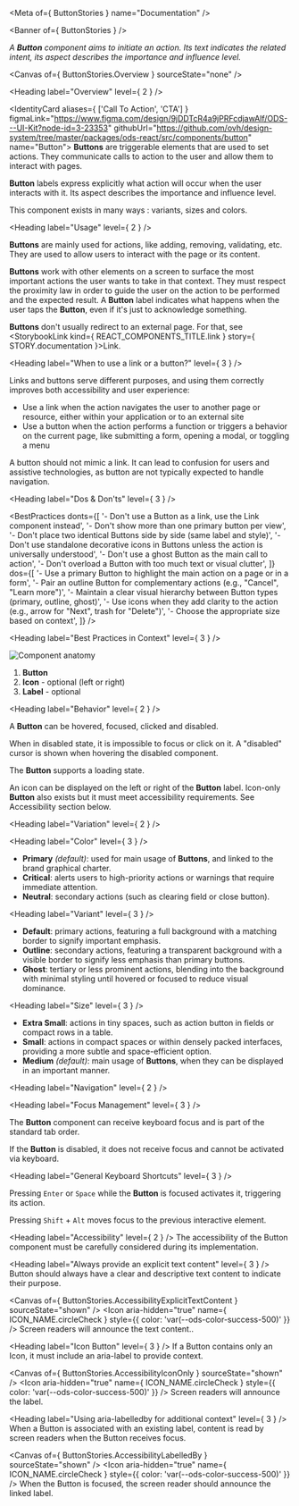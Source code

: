 
<Meta of={ ButtonStories } name="Documentation" />

<Banner of={ ButtonStories } />

_A **Button** component aims to initiate an action. Its text indicates the related intent, its aspect describes the importance and influence level._

<Canvas of={ ButtonStories.Overview } sourceState="none" />

<Heading label="Overview" level={ 2 } />

<IdentityCard aliases={ ['Call To Action', 'CTA'] }
              figmaLink="https://www.figma.com/design/9jDDTcR4a9jPRFcdjawAlf/ODS---UI-Kit?node-id=3-23353"
              githubUrl="https://github.com/ovh/design-system/tree/master/packages/ods-react/src/components/button"
              name="Button">
  **Buttons** are triggerable elements that are used to set actions. They communicate calls to action to the user and
  allow them to interact with pages.

  **Button** labels express explicitly what action will occur when the user interacts with it. Its aspect describes
  the importance and influence level.

  This component exists in many ways : variants, sizes and colors.
</IdentityCard>

<Heading label="Usage" level={ 2 } />

**Buttons** are mainly used for actions, like adding, removing, validating, etc.
They are used to allow users to interact with the page or its content.

**Buttons** work with other elements on a screen to surface the most important actions the user wants to take in that context.
They must respect the proximity law in order to guide the user on the action to be performed and the expected result.
A **Button** label indicates what happens when the user taps the **Button**, even if it's just to acknowledge something.

**Buttons** don't usually redirect to an external page. For that, see <StorybookLink kind={ REACT_COMPONENTS_TITLE.link } story={ STORY.documentation }>Link</StorybookLink>.

<Heading label="When to use a link or a button?" level={ 3 } />

Links and buttons serve different purposes, and using them correctly improves both accessibility and user experience:

* Use a link when the action navigates the user to another page or resource, either within your application or to an external site
* Use a button when the action performs a function or triggers a behavior on the current page, like submitting a form, opening a modal, or toggling a menu

A button should not mimic a link. It can lead to confusion for users and assistive technologies, as button are not typically expected to handle navigation.

<Heading label="Dos & Don'ts" level={ 3 } />

<BestPractices
  donts={[
    '- Don\'t use a Button as a link, use the Link component instead',
    '- Don\'t show more than one primary button per view',
    '- Don\'t place two identical Buttons side by side (same label and style)',
    '- Don\'t use standalone decorative icons in Buttons unless the action is universally understood',
    '- Don\'t use a ghost Button as the main call to action',
    '- Don\'t overload a Button with too much text or visual clutter',
  ]}
  dos={[
    '- Use a primary Button to highlight the main action on a page or in a form',
    '- Pair an outline Button for complementary actions (e.g., "Cancel", "Learn more")',
    '- Maintain a clear visual hierarchy between Button types (primary, outline, ghost)',
    '- Use icons when they add clarity to the action (e.g., arrow for "Next", trash for "Delete")',
    '- Choose the appropriate size based on context',
  ]}
/>

<Heading label="Best Practices in Context" level={ 3 } />

![Component anatomy](components/button/anatomy.png "Component anatomy")

1. **Button**
2. **Icon** - optional (left or right)
3. **Label** - optional

<Heading label="Behavior" level={ 2 } />

A **Button** can be hovered, focused, clicked and disabled.

When in disabled state, it is impossible to focus or click on it. A "disabled" cursor is shown when hovering the disabled component.

The **Button** supports a loading state.

An icon can be displayed on the left or right of the **Button** label. Icon-only **Button** also exists but it must meet accessibility requirements. See Accessibility section below.

<Heading label="Variation" level={ 2 } />

<Heading label="Color" level={ 3 } />

- **Primary** _(default)_: used for main usage of **Buttons**, and linked to the brand graphical charter.
- **Critical**: alerts users to high-priority actions or warnings that require immediate attention.
- **Neutral**: secondary actions (such as clearing field or close button).

<Heading label="Variant" level={ 3 } />

- **Default**: primary actions, featuring a full background with a matching border to signify important emphasis.
- **Outline**: secondary actions, featuring a transparent background with a visible border to signify less emphasis than primary buttons.
- **Ghost**: tertiary or less prominent actions, blending into the background with minimal styling until hovered or focused to reduce visual dominance.

<Heading label="Size" level={ 3 } />

- **Extra Small**: actions in tiny spaces, such as action button in fields or compact rows in a table.
- **Small**: actions in compact spaces or within densely packed interfaces, providing a more subtle and space-efficient option.
- **Medium** _(default)_: main usage of **Buttons**, when they can be displayed in an important manner.

<Heading label="Navigation" level={ 2 } />

<Heading label="Focus Management" level={ 3 } />

The **Button** component can receive keyboard focus and is part of the standard tab order.

If the **Button** is disabled, it does not receive focus and cannot be activated via keyboard.

<Heading label="General Keyboard Shortcuts" level={ 3 } />

Pressing `Enter` or `Space` while the **Button** is focused activates it, triggering its action.

Pressing `Shift` + `Alt` moves focus to the previous interactive element.

<Heading label="Accessibility" level={ 2 } />
The accessibility of the Button component must be carefully considered during its implementation.

<Heading label="Always provide an explicit text content" level={ 3 } />
Button should always have a clear and descriptive text content to indicate their purpose.

<Canvas of={ ButtonStories.AccessibilityExplicitTextContent } sourceState="shown" />
<Icon aria-hidden="true"
      name={ ICON_NAME.circleCheck }
      style={{ color: 'var(--ods-color-success-500)' }} /> Screen readers will announce the text content..

<Heading label="Icon Button" level={ 3 } />
If a Button contains only an Icon, it must include an aria-label to provide context.

<Canvas of={ ButtonStories.AccessibilityIconOnly } sourceState="shown" />
<Icon aria-hidden="true"
      name={ ICON_NAME.circleCheck }
      style={{ color: 'var(--ods-color-success-500)' }} /> Screen readers will announce the label.

<Heading label="Using aria-labelledby for additional context" level={ 3 } />
When a Button is associated with an existing label, content is read by screen readers when the Button receives focus.

<Canvas of={ ButtonStories.AccessibilityLabelledBy } sourceState="shown" />
<Icon aria-hidden="true"
      name={ ICON_NAME.circleCheck }
      style={{ color: 'var(--ods-color-success-500)' }} /> When the Button is focused, the screen reader should announce the linked label.
